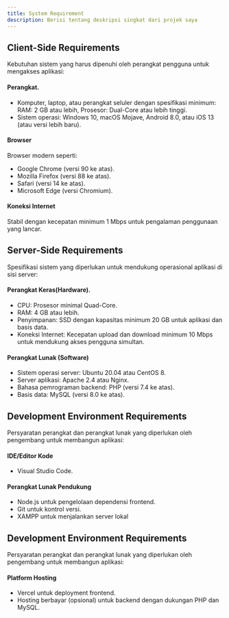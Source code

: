 ```yaml
---
title: System Requirement
description: Berisi tentang deskripsi singkat dari projek saya
---
```



## Client-Side Requirements

Kebutuhan sistem yang harus dipenuhi oleh perangkat pengguna untuk mengakses aplikasi:

#### Perangkat.

- Komputer, laptop, atau perangkat seluler dengan spesifikasi minimum: RAM: 2 GB atau lebih, Prosesor: Dual-Core atau lebih tinggi.
- Sistem operasi: Windows 10, macOS Mojave, Android 8.0, atau iOS 13 (atau versi lebih baru).


#### Browser

Browser modern seperti:
- Google Chrome (versi 90 ke atas).
- Mozilla Firefox (versi 88 ke atas).
- Safari (versi 14 ke atas).
- Microsoft Edge (versi Chromium).


#### Koneksi Internet
Stabil dengan kecepatan minimum 1 Mbps untuk pengalaman penggunaan yang lancar.



## Server-Side Requirements

Spesifikasi sistem yang diperlukan untuk mendukung operasional aplikasi di sisi server:

#### Perangkat Keras(Hardware).

- CPU: Prosesor minimal Quad-Core.
- RAM: 4 GB atau lebih.
- Penyimpanan: SSD dengan kapasitas minimum 20 GB untuk aplikasi dan basis data.
- Koneksi Internet: Kecepatan upload dan download minimum 10 Mbps untuk mendukung akses pengguna simultan.


#### Perangkat Lunak (Software)

- Sistem operasi server: Ubuntu 20.04 atau CentOS 8.
- Server aplikasi: Apache 2.4 atau Nginx.
- Bahasa pemrograman backend: PHP (versi 7.4 ke atas).
- Basis data: MySQL (versi 8.0 ke atas).



## Development Environment Requirements   

Persyaratan perangkat dan perangkat lunak yang diperlukan oleh pengembang untuk membangun aplikasi:

#### IDE/Editor Kode

- Visual Studio Code.


#### Perangkat Lunak Pendukung

- Node.js untuk pengelolaan dependensi frontend.
- Git untuk kontrol versi.
- XAMPP untuk menjalankan server lokal



## Development Environment Requirements   

Persyaratan perangkat dan perangkat lunak yang diperlukan oleh pengembang untuk membangun aplikasi:

#### Platform Hosting

- Vercel untuk deployment frontend.
- Hosting berbayar (opsional) untuk backend dengan dukungan PHP dan MySQL.




